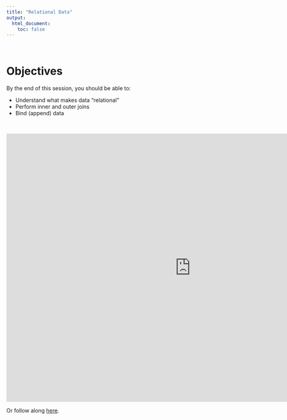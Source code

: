 ```yaml
---
title: "Relational Data"
output:
  html_document:
    toc: false
---
```


<br>

# Objectives

By the end of this session, you should be able to:

* Understand what makes data "relational"
* Perform inner and outer joins
* Bind (append) data

<br>

<iframe width="960" height="700" src="http://www.globalhealthresearch.co/workshops/ieat/decks/w06_deck.html" style="border: none;"></iframe>

Or follow along [here](decks/w06_deck.html). 